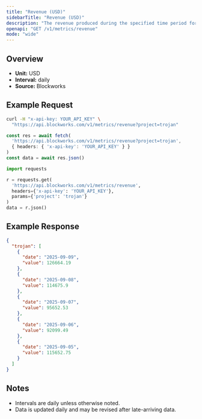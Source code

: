 ```yaml
---
title: "Revenue (USD)"
sidebarTitle: "Revenue (USD)"
description: "The revenue produced during the specified time period for given project."
openapi: "GET /v1/metrics/revenue"
mode: "wide"
---
```


## Overview

- **Unit:** USD
- **Interval:** daily
- **Source:** Blockworks

## Example Request

<CodeGroup>

```bash cURL
curl -H "x-api-key: YOUR_API_KEY" \
  "https://api.blockworks.com/v1/metrics/revenue?project=trojan"
```

```typescript TypeScript
const res = await fetch(
  'https://api.blockworks.com/v1/metrics/revenue?project=trojan',
  { headers: { 'x-api-key': 'YOUR_API_KEY' } }
)
const data = await res.json()
```

```python Python
import requests

r = requests.get(
  'https://api.blockworks.com/v1/metrics/revenue',
  headers={'x-api-key': 'YOUR_API_KEY'},
  params={'project': 'trojan'}
)
data = r.json()
```

</CodeGroup>

## Example Response

```json
{
  "trojan": [
    {
      "date": "2025-09-09",
      "value": 126664.19
    },
    {
      "date": "2025-09-08",
      "value": 114675.9
    },
    {
      "date": "2025-09-07",
      "value": 95652.53
    },
    {
      "date": "2025-09-06",
      "value": 92099.49
    },
    {
      "date": "2025-09-05",
      "value": 115652.75
    }
  ]
}
```

## Notes
- Intervals are daily unless otherwise noted.
- Data is updated daily and may be revised after late-arriving data.